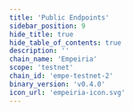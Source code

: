 ```yaml
---
title: 'Public Endpoints'
sidebar_position: 9
hide_title: true
hide_table_of_contents: true
description: ''
chain_name: 'Empeiria'
scope: 'testnet'
chain_id: 'empe-testnet-2'
binary_version: 'v0.4.0'
icon_url: 'empeiria-icon.svg'
---
```



<PageTitle
  iconUrl="img/empeiria-icon.svg"
  title="Empeiria Public Endpoints"
  chainId="empe-testnet-2"
  version="v0.4.0"
/>

<PublicEndpoints
  chainId="empe-testnet-2"
  primaryRpcUrl="https://empeiria-t-rpc.noders.services"
  primaryApiUrl="https://empeiria-t-api.noders.services"
  primaryGrpcUrl="empeiria-t-grpc.noders.services:443"
  primaryJsonRpcUrl=""
/>